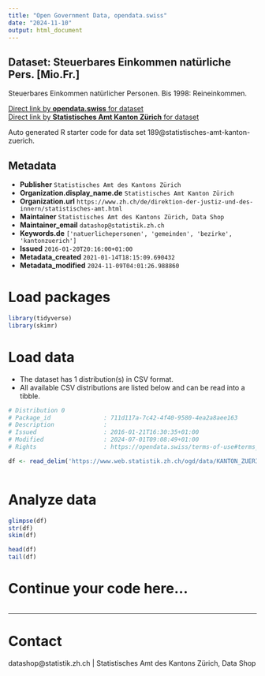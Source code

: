 ```yaml
---
title: "Open Government Data, opendata.swiss"
date: "2024-11-10"
output: html_document
---
```


## Dataset: Steuerbares Einkommen natürliche Pers. [Mio.Fr.]

Steuerbares Einkommen natürlicher Personen. Bis 1998: Reineinkommen.

[Direct link by **opendata.swiss** for dataset](https://opendata.swiss/de/dataset/steuerbares-einkommen-naturliche-pers-mio-fr)<br>
[Direct link by **Statistisches Amt Kanton Zürich** for dataset](https://www.zh.ch/de/politik-staat/gemeinden/gemeindeportraet.html)

Auto generated R starter code for data set 189@statistisches-amt-kanton-zuerich.

## Metadata

- **Publisher** `Statistisches Amt des Kantons Zürich`
- **Organization.display_name.de** `Statistisches Amt Kanton Zürich`
- **Organization.url** `https://www.zh.ch/de/direktion-der-justiz-und-des-innern/statistisches-amt.html`
- **Maintainer** `Statistisches Amt des Kantons Zürich, Data Shop`
- **Maintainer_email** `datashop@statistik.zh.ch`
- **Keywords.de** `['natuerlichepersonen', 'gemeinden', 'bezirke', 'kantonzuerich']`
- **Issued** `2016-01-20T20:16:00+01:00`
- **Metadata_created** `2021-01-14T18:15:09.690432`
- **Metadata_modified** `2024-11-09T04:01:26.988860`


# Load packages

```r

library(tidyverse)
library(skimr)

```

# Load data

-   The dataset has 1 distribution(s) in CSV format.
-   All available CSV distributions are listed below and can be read into a tibble.

```r

# Distribution 0
# Package_id               : 711d117a-7c42-4f40-9580-4ea2a8aee163
# Description              : 
# Issued                   : 2016-01-21T16:30:35+01:00
# Modified                 : 2024-07-01T09:08:49+01:00
# Rights                   : https://opendata.swiss/terms-of-use#terms_by

df <- read_delim('https://www.web.statistik.zh.ch/ogd/data/KANTON_ZUERICH_283.csv')



```

# Analyze data

```r

glimpse(df)
str(df)
skim(df)

head(df)
tail(df)

```

# Continue your code here...

```r

```

------------------------------------------------------------------------

# Contact

datashop@statistik.zh.ch | Statistisches Amt des Kantons Zürich, Data Shop
